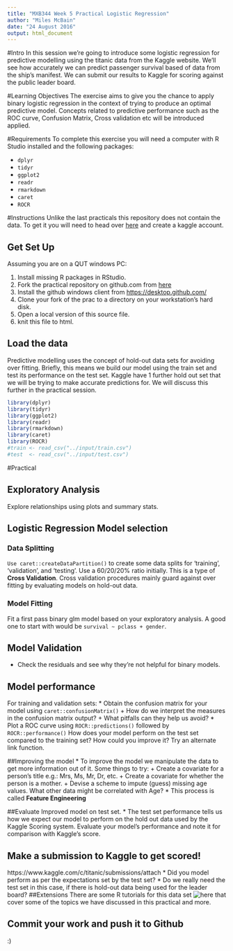 ```yaml
---
title: "MXB344 Week 5 Practical Logistic Regression"
author: "Miles McBain"
date: "24 August 2016"
output: html_document
---
```


#Intro
In this session we're going to introduce some logistic regression for predictive modelling using the titanic data from the Kaggle website. We'll see how accurately we can predict passenger survival based of data from the ship's manifest. We can submit our results to Kaggle for scoring against the public leader board.

#Learning Objectives
The exercise aims to give you the chance to apply binary logistic regression in the context of trying to produce an optimal predictive model. Concepts related to predictive performance such as the ROC curve, Confusion Matrix, Cross validation etc will be introduced applied.

#Requirements
To complete this exercise you will need a computer with R Studio installed and the following packages:

* `dplyr`
* `tidyr`
* `ggplot2`
* `readr`
* `rmarkdown`
* `caret`
* `ROCR`


#Instructions
Unlike the last practicals this repository does not contain the data. To get it you will need to head over [here](https://www.kaggle.com/c/titanic) and create a kaggle account.

## Get Set Up
Assuming you are on a QUT windows PC:

1. Install missing R packages in RStudio.
2. Fork the practical repository on github.com from [here](https://github.com/MilesMcBain/MXB344_wk5_prac)
3. Install the github windows client from [https://desktop.github.com/](https://desktop.github.com/)
4. Clone your fork of the prac to a directory on your workstation's hard disk.
5. Open a local version of this source file.
7. knit this file to html.



## Load the data
Predictive modelling uses the concept of hold-out data sets for avoiding over fitting. Briefly, this means we build our model using the train set and test its performance on the test set. Kaggle have 1 further hold out set that we will be trying to make accurate predictions for. We will discuss this further in the practical session.

```r

library(dplyr)
library(tidyr)
library(ggplot2)
library(readr)
library(rmarkdown)
library(caret)
library(ROCR)
#train <- read_csv("../input/train.csv")
#test  <- read_csv("../input/test.csv")
```
#Practical

## Exploratory Analysis
Explore relationships using plots and summary stats.

## Logistic Regression Model selection

### Data Splitting
`Use caret::createDataPartition()` to create some data splits for 'training', 'validation', and 'testing'. Use a 60/20/20% ratio initially. This is a type of  **Cross Validation**. Cross validation procedures mainly guard against over fitting by evaluating models on hold-out data. 

### Model Fitting
Fit a first pass binary glm model based on your exploratory analysis. A good one to start with would be `survival ~ pclass + gender`.

## Model Validation
* Check the residuals and see why they're not helpful for binary models.

## Model performance 
For training and validation sets:
* Obtain the confusion matrix for your model using `caret::confusionMatrix()`
  + How do we interpret the measures in the confusion matrix output?
  + What pitfalls can they help us avoid?
* Plot a ROC curve using `ROCR::predictions()` followed by `ROCR::performance()`
How does your model perform on the test set compared to the training set? How could you improve it? Try an alternate link function.

##Improving the model
* To improve the model we manipulate the data to get more information out of it. Some things to try:
    + Create a covariate for a person's title e.g.: Mrs, Ms, Mr, Dr, etc.
    + Create a covariate for whether the person is a mother.
    + Devise a scheme to impute (guess) missing age values. What other data might be correlated with Age?
* This process is called **Feature Engineering**

##Evaluate Improved model on test set.
* The test set performance tells us how we expect our model to perform on the hold out data used by the Kaggle Scoring system. Evaluate your model's performance and note it for comparison with Kaggle's score.

## Make a submission to Kaggle to get scored!
https://www.kaggle.com/c/titanic/submissions/attach
* Did you model perform as per the expectations set by the test set?
* Do we really need the test set in this case, if there is hold-out data being used for the leader board?
##Extensions
There are some R tutorials for this data set ![here](https://www.kaggle.com/c/titanic/details/new-getting-started-with-r) that cover some of the topics we have discussed in this practical and more.

## Commit your work and push it to Github
:)